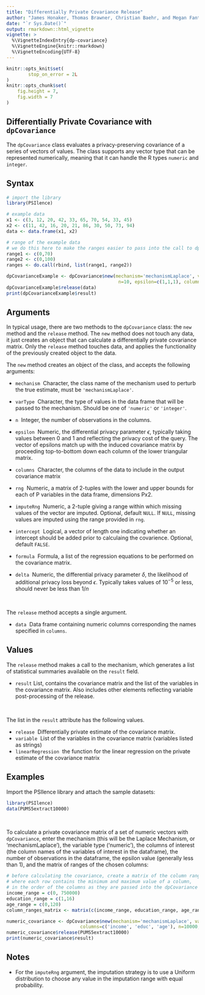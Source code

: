 ```yaml
---
title: "Differentially Private Covariance Release"
author: "James Honaker, Thomas Brawner, Christian Baehr, and Megan Fantes"
date: "`r Sys.Date()`"
output: rmarkdown::html_vignette
vignette: >
  %\VignetteIndexEntry{dp-covariance}
  %\VignetteEngine{knitr::rmarkdown}
  %\VignetteEncoding{UTF-8}
---
```


```r
knitr::opts_knit$set(
        stop_on_error = 2L
)
knitr::opts_chunk$set(
    fig.height = 7,
    fig.width = 7
)
```

Differentially Private Covariance with `dpCovariance`
-----------------------------------------

The `dpCovariance` class evaluates a privacy-preserving covariance of a series of vectors of values. The class supports any vector type that can be represented numerically, meaning that it can handle the R types `numeric` and `integer`.

<!--
Differential privacy is a rigorous mathematical framework for making statistical information about private datasets available. This is done in such a way that guarantees that information about specific individuals in the dataset does not leak out. Differentially private estimates of various statistics are available in this package.  For example, the `mean.release()` function releases a mean of a variable, while adding a precise about of noise to guarantee `epsilon` differential privacy.

The privacy loss parameter `epsilon` is chosen by the user and represents the degree of privacy preservation guaranteed to each observation in the data when releasing information. Typically this is valued between 0 and 1; as the value gets smaller, the level of privacy protection grows. However, greater privacy protection means more noise must be added to the true mean to achieve the desired amount of privacy. Therefore, as epsilon grows smaller, the privacy protection becomes greater, but the accuracy of the statistical release becomes weaker.

There is an additional definition of differential privacy known as `epsilon-delta` differential privacy. The additional privacy loss parameter `delta` is chosen by the user and represents how likely the privacy loss for a given dataset is more than epsilon. In other words, `delta` is the chance that additional privacy loss beyond `epsilon` occurs. This value should be very small, on the order of `2^-30`, and never greater than `1/n^2` (where n is the size of the database). Similar to `epsilon`, as the value of `delta` grows smaller, the level of privacy increases, but the accuracy decreases.

The user must manually specify the number of observations, variable type, and range of the data of interest.
-->

Syntax
------

```r
# import the library
library(PSIlence)

# example data
x1 <- c(3, 12, 20, 42, 33, 65, 70, 54, 33, 45)
x2 <- c(11, 42, 16, 20, 21, 86, 30, 50, 73, 94)
data <- data.frame(x1, x2)

# range of the example data
# we do this here to make the ranges easier to pass into the call to dpCovariance
range1 <- c(0,70)
range2 <- c(0,100)
ranges <- do.call(rbind, list(range1, range2))

dpCovarianceExample <- dpCovariance$new(mechanism='mechanismLaplace', varType='numeric',
                                         n=10, epsilon=c(1,1,1), columns = c('x1', 'x2'), rng=ranges)
dpCovarianceExample$release(data)
print(dpCovarianceExample$result)
```

Arguments
---------

In typical usage, there are two methods to the `dpCovariance` class: the `new` method and the `release` method. The `new` method does not touch any data, it just creates an object that can calculate a differentially private covariance matrix. Only the `release` method touches data, and applies the functionality of the previously created object to the data.

The `new` method creates an object of the class, and accepts the following arguments:

* `mechanism` \ Character, the class name of the mechanism used to perturb the true estimate, must be `'mechanismLaplace'`.

* `varType` \ Character, the type of values in the data frame that will be passed to the mechanism. Should be one of `'numeric'` or `'integer'`.

* `n` \ Integer, the number of observations in the columns.

* `epsilon` \ Numeric, the differential privacy parameter $\epsilon$, typically taking values between 0 and 1 and reflecting the privacy cost of the query. The vector of epsilons match up with the induced covariance matrix by proceeding top-to-bottom down each column of the lower triangular matrix.

* `columns` \ Character, the columns of the data to include in the output covariance matrix

* `rng` \ Numeric, a matrix of 2-tuples with the lower and upper bounds for each of P variables in the data frame, dimensions Px2.

* `imputeRng` \ Numeric, a 2-tuple giving a range within which missing values of the vector are imputed. Optional, default `NULL`. If `NULL`, missing values are imputed using the range provided in `rng`.

* `intercept` \ Logical, a vector of length one indicating whether an intercept should be added prior to calculaing the covarience. Optional, default `FALSE`.

* `formula` \ Formula, a list of the regression equations to be performed on the covariance matrix.

* `delta` \ Numeric, the differential privacy parameter $\delta$, the likelihood of additional privacy loss beyond $\epsilon$. Typically takes values of $10^{-5}$ or less, should never be less than $1/n$

&nbsp;

The `release` method accepts a single argument.

* `data` \ Data frame containing numeric columns corresponding the names specified in `columns`.

Values
------

The `release` method makes a call to the mechanism, which generates a list of statistical summaries available on the `result` field.

* `result` List, contains the covariance matrix and the list of the variables in the covariance matrix. Also includes other elements reflecting variable post-processing of the release.

&nbsp;

The list in the `result` attribute has the following values.

* `release` \ Differentially private estimate of the covariance matrix.
* `variable` \ List of the variables in the covariance matrix (variables listed as strings)
* `linearRegression` \ the function for the linear regression on the private estimate of the covariance matrix

Examples
------

Import the PSIlence library and attach the sample datasets:

```r
library(PSIlence)
data(PUMS5extract10000)
```

&nbsp;

To calculate a private covariance matrix of a set of numeric vectors with `dpCovariance`, enter the mechanism (this will be the Laplace Mechanism, or 'mechanismLaplace'), the variable type ('numeric'), the columns of interest (the column names of the variables of interest in the dataframe), the number of observations in the dataframe, the epsilon value (generally less than 1), and the matrix of ranges of the chosen columns:

```r
# before calculating the covariance, create a matrix of the column ranges,
# where each row contains the minimum and maximum value of a column,
# in the order of the columns as they are passed into the dpCovariance call
income_range = c(0, 750000)
education_range = c(1,16)
age_range = c(0,120)
column_ranges_matrix <- matrix(c(income_range, education_range, age_range), nrow=3, ncol=2, byrow=TRUE)

numeric_covariance <- dpCovariance$new(mechanism='mechanismLaplace', varType='numeric',
                           columns=c('income', 'educ', 'age'), n=10000, epsilon=c(0.1,0.1,0.1,0.1,0.1,0.1), rng=column_ranges_matrix)
numeric_covariance$release(PUMS5extract10000)
print(numeric_covariance$result)
```

Notes
------
* For the `imputeRng` argument, the imputation strategy is to use a Uniform distribution to choose any value in the imputation range with equal probability.
